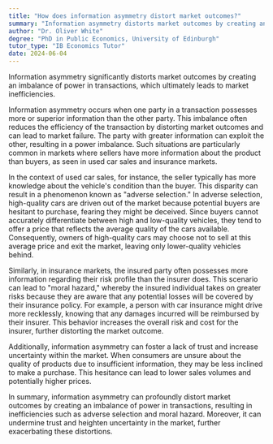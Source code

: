 ```yaml
---
title: "How does information asymmetry distort market outcomes?"
summary: "Information asymmetry distorts market outcomes by creating an imbalance of power in transactions, leading to market inefficiencies."
author: "Dr. Oliver White"
degree: "PhD in Public Economics, University of Edinburgh"
tutor_type: "IB Economics Tutor"
date: 2024-06-04
---
```


Information asymmetry significantly distorts market outcomes by creating an imbalance of power in transactions, which ultimately leads to market inefficiencies.

Information asymmetry occurs when one party in a transaction possesses more or superior information than the other party. This imbalance often reduces the efficiency of the transaction by distorting market outcomes and can lead to market failure. The party with greater information can exploit the other, resulting in a power imbalance. Such situations are particularly common in markets where sellers have more information about the product than buyers, as seen in used car sales and insurance markets.

In the context of used car sales, for instance, the seller typically has more knowledge about the vehicle's condition than the buyer. This disparity can result in a phenomenon known as "adverse selection." In adverse selection, high-quality cars are driven out of the market because potential buyers are hesitant to purchase, fearing they might be deceived. Since buyers cannot accurately differentiate between high and low-quality vehicles, they tend to offer a price that reflects the average quality of the cars available. Consequently, owners of high-quality cars may choose not to sell at this average price and exit the market, leaving only lower-quality vehicles behind.

Similarly, in insurance markets, the insured party often possesses more information regarding their risk profile than the insurer does. This scenario can lead to "moral hazard," whereby the insured individual takes on greater risks because they are aware that any potential losses will be covered by their insurance policy. For example, a person with car insurance might drive more recklessly, knowing that any damages incurred will be reimbursed by their insurer. This behavior increases the overall risk and cost for the insurer, further distorting the market outcome.

Additionally, information asymmetry can foster a lack of trust and increase uncertainty within the market. When consumers are unsure about the quality of products due to insufficient information, they may be less inclined to make a purchase. This hesitance can lead to lower sales volumes and potentially higher prices.

In summary, information asymmetry can profoundly distort market outcomes by creating an imbalance of power in transactions, resulting in inefficiencies such as adverse selection and moral hazard. Moreover, it can undermine trust and heighten uncertainty in the market, further exacerbating these distortions.
    